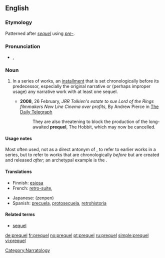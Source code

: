 ==English==

===Etymology===
Patterned after ''[[sequel]]'' using ''[[pre-]]''.

===Pronunciation===
* {{IPA|/ˈpɹiːkwəl/}}, {{SAMPA|/"pri:kw@l/}}

===Noun===
{{en-noun}}

# {{narratology}} In a series of works, an [[installment]] that is set chronologically before its predecessor, especially the original narrative or (perhaps improper usage) any narrative work with at least one sequel.
#* '''2008''', 26 February, ''JRR Tolkien's estate to sue Lord of the Rings filmmakers New Line Cinema over profits'', By Andrew Pierce in [[w:The Daily Telegraph|The Daily Telegraph]]
#*: They are also threatening to block the production of the long-awaited '''prequel''', The Hobbit, which may now be cancelled.

====Usage notes====
Most often used, not as a direct antonym of {{term|sequel}}, to refer to earlier works in a series, but to refer to works that are chronologically ''before'' but are created and released ''after;'' an archetypal example is the {{w|Star Wars prequel trilogy}}.

====Translations====
{{trans-top|in a series of works, an installment that is set chronologically before its predecessor}}
*Finnish: [[esiosa]]
* French: [[retro-suite]], {{t-|fr|préquelle|f}}
{{trans-mid}}
* Japanese: {{Jpan|[[前編]]}} (zenpen)
* Spanish: [[precuela]], [[protosecuela]], [[retrohistoria]]
{{trans-bottom}}

====Related terms====
* [[sequel]]

[[Category:Narratology]]

[[de:prequel]]
[[fr:prequel]]
[[no:prequel]]
[[pt:prequel]]
[[ru:prequel]]
[[simple:prequel]]
[[vi:prequel]]